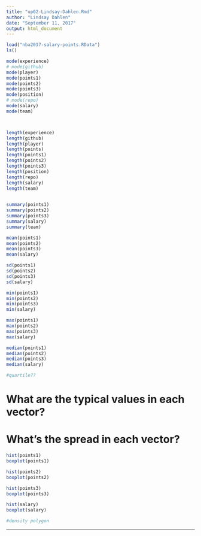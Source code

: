 ```yaml
---
title: "up02-Lindsay-Dahlen.Rmd"
author: "Lindsay Dahlen"
date: "September 11, 2017"
output: html_document
---
```

```r
load("nba2017-salary-points.RData")
ls()
```

```r
mode(experience)
# mode(github)
mode(player)
mode(points1)
mode(points2)
mode(points3)
mode(position)
# mode(repo)
mode(salary)
mode(team)



length(experience)
length(github)
length(player)
length(points)
length(points1)
length(points2)
length(points3)
length(position)
length(repo)
length(salary)
length(team)
       
```
```r
summary(points1)
summary(points2)
summary(points3)
summary(salary)
summary(team)
```

```r
mean(points1)
mean(points2)
mean(points3)
mean(salary)

sd(points1)
sd(points2)
sd(points3)
sd(salary)

min(points1)
min(points2)
min(points3)
min(salary)

max(points1)
max(points2)
max(points3)
max(salary)

median(points1)
median(points2)
median(points3)
median(salary)

#quartile??
```

# What are the typical values in each vector?
# What's the spread in each vector?

```r
hist(points1)
boxplot(points1)

hist(points2)
boxplot(points2)

hist(points3)
boxplot(points3)

hist(salary)
boxplot(salary)
```
```r
#density polygon
```

------------


